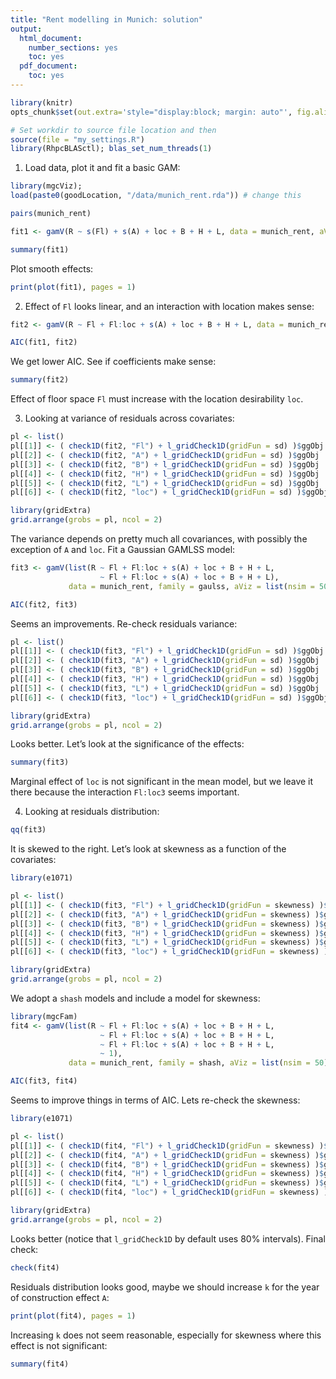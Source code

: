 ```yaml
---
title: "Rent modelling in Munich: solution"
output:
  html_document:
    number_sections: yes
    toc: yes
  pdf_document:
    toc: yes
---
```


<!--
%\VignetteEngine{rmarkdown::render}
%\VignetteIndexEntry{qgam_vignette}
-->
  
```r
library(knitr)
opts_chunk$set(out.extra='style="display:block; margin: auto"', fig.align="center", tidy=FALSE)
```

```r
# Set workdir to source file location and then
source(file = "my_settings.R")
library(RhpcBLASctl); blas_set_num_threads(1)
```

1) Load data, plot it and fit a basic GAM:
```r
library(mgcViz);
load(paste0(goodLocation, "/data/munich_rent.rda")) # change this

pairs(munich_rent)

fit1 <- gamV(R ~ s(Fl) + s(A) + loc + B + H + L, data = munich_rent, aViz = list(nsim = 50))

summary(fit1)
```

Plot smooth effects:
```r
print(plot(fit1), pages = 1)
```

2) Effect of `Fl` looks linear, and an interaction with location makes sense:
```r
fit2 <- gamV(R ~ Fl + Fl:loc + s(A) + loc + B + H + L, data = munich_rent, aViz = list(nsim = 50))

AIC(fit1, fit2)
```

We get lower AIC. See if coefficients make sense:
```r
summary(fit2)
```
Effect of floor space `Fl` must increase with the location desirability `loc`.

3) Looking at variance of residuals across covariates:
```r
pl <- list()
pl[[1]] <- ( check1D(fit2, "Fl") + l_gridCheck1D(gridFun = sd) )$ggObj
pl[[2]] <- ( check1D(fit2, "A") + l_gridCheck1D(gridFun = sd) )$ggObj
pl[[3]] <- ( check1D(fit2, "B") + l_gridCheck1D(gridFun = sd) )$ggObj
pl[[4]] <- ( check1D(fit2, "H") + l_gridCheck1D(gridFun = sd) )$ggObj
pl[[5]] <- ( check1D(fit2, "L") + l_gridCheck1D(gridFun = sd) )$ggObj
pl[[6]] <- ( check1D(fit2, "loc") + l_gridCheck1D(gridFun = sd) )$ggObj

library(gridExtra)
grid.arrange(grobs = pl, ncol = 2)
```
The variance depends on pretty much all covariances, with possibly the exception of `A` and `loc`. Fit a Gaussian GAMLSS model:
```r
fit3 <- gamV(list(R ~ Fl + Fl:loc + s(A) + loc + B + H + L, 
                    ~ Fl + Fl:loc + s(A) + loc + B + H + L), 
             data = munich_rent, family = gaulss, aViz = list(nsim = 50))

AIC(fit2, fit3)
```
Seems an improvements. Re-check residuals variance:
```r
pl <- list()
pl[[1]] <- ( check1D(fit3, "Fl") + l_gridCheck1D(gridFun = sd) )$ggObj
pl[[2]] <- ( check1D(fit3, "A") + l_gridCheck1D(gridFun = sd) )$ggObj
pl[[3]] <- ( check1D(fit3, "B") + l_gridCheck1D(gridFun = sd) )$ggObj
pl[[4]] <- ( check1D(fit3, "H") + l_gridCheck1D(gridFun = sd) )$ggObj
pl[[5]] <- ( check1D(fit3, "L") + l_gridCheck1D(gridFun = sd) )$ggObj
pl[[6]] <- ( check1D(fit3, "loc") + l_gridCheck1D(gridFun = sd) )$ggObj

library(gridExtra)
grid.arrange(grobs = pl, ncol = 2)
```
Looks better. Let's look at the significance of the effects:
```r
summary(fit3)
```
Marginal effect of `loc` is not significant in the mean model, but we leave it there because the interaction `Fl:loc3` seems important.

4) Looking at residuals distribution:
```r
qq(fit3)
```
It is skewed to the right. Let's look at skewness as a function of the covariates:
```r
library(e1071)

pl <- list()
pl[[1]] <- ( check1D(fit3, "Fl") + l_gridCheck1D(gridFun = skewness) )$ggObj
pl[[2]] <- ( check1D(fit3, "A") + l_gridCheck1D(gridFun = skewness) )$ggObj
pl[[3]] <- ( check1D(fit3, "B") + l_gridCheck1D(gridFun = skewness) )$ggObj
pl[[4]] <- ( check1D(fit3, "H") + l_gridCheck1D(gridFun = skewness) )$ggObj
pl[[5]] <- ( check1D(fit3, "L") + l_gridCheck1D(gridFun = skewness) )$ggObj
pl[[6]] <- ( check1D(fit3, "loc") + l_gridCheck1D(gridFun = skewness) )$ggObj

library(gridExtra)
grid.arrange(grobs = pl, ncol = 2)
```

We adopt a `shash` models and include a model for skewness:
```r
library(mgcFam)
fit4 <- gamV(list(R ~ Fl + Fl:loc + s(A) + loc + B + H + L, 
                    ~ Fl + Fl:loc + s(A) + loc + B + H + L, 
                    ~ Fl + Fl:loc + s(A) + loc + B + H + L, 
                    ~ 1), 
             data = munich_rent, family = shash, aViz = list(nsim = 50))

AIC(fit3, fit4)
```
Seems to improve things in terms of AIC. Lets re-check the skewness:
```r
library(e1071)

pl <- list()
pl[[1]] <- ( check1D(fit4, "Fl") + l_gridCheck1D(gridFun = skewness) )$ggObj
pl[[2]] <- ( check1D(fit4, "A") + l_gridCheck1D(gridFun = skewness) )$ggObj
pl[[3]] <- ( check1D(fit4, "B") + l_gridCheck1D(gridFun = skewness) )$ggObj
pl[[4]] <- ( check1D(fit4, "H") + l_gridCheck1D(gridFun = skewness) )$ggObj
pl[[5]] <- ( check1D(fit4, "L") + l_gridCheck1D(gridFun = skewness) )$ggObj
pl[[6]] <- ( check1D(fit4, "loc") + l_gridCheck1D(gridFun = skewness) )$ggObj

library(gridExtra)
grid.arrange(grobs = pl, ncol = 2)
```
Looks better (notice that `l_gridCheck1D` by default uses 80\% intervals). Final check:
```r
check(fit4)
```

Residuals distribution looks good, maybe we should increase `k` for the year of construction effect `A`:
```r
print(plot(fit4), pages = 1)
```
Increasing `k` does not seem reasonable, especially for skewness where this effect is not significant:
```r
summary(fit4)
```